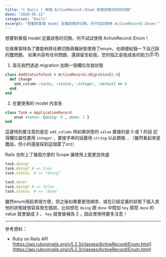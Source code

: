 ```yaml
---
title: "[ Rails ] 用個 ActiveRecord::Enum 來做狀態切切切切換"
date: "2020-05-22"
categories: "Rails"
excerpt: "想要對某個 model 定義狀態的切換，何不試試使用 ActiveRecord::Enum！"
---
```

想要對某個 model 定義狀態的切換，何不試試使用 ActiveRecord::Enum！

在做專案時為了要能夠將任務切換兩種狀態使用了enum，也順便紀錄一下自己踩的蠢問題。
如果內容有任何問題，還請留言給我，您的指正是我成長的助力(꒦ິ⌑꒦ີ)


1. 首先我們透過 migration 加開一個欄位存放狀態
```ruby
class AddStatusToTask < ActiveRecord::Migration[6.0]
  def change
    add_column :tasks, :status, :integer, :default => 0
  end
end
```

2. 在要使用的 model 內宣告
```ruby
class Task < ApplicationRecord
	enum status: {doing: 0 , done: 1 }
end
```

這邊特別要注意的是在 `add_column` 時如果狀態的 `value` 要接的是 0 或 1 的話 記得欄位屬性要用 `integer` ，要接字串的話要用 `string` 以此類推... （雖然看起來是蠢話，但小的還是踩到這個雷了orz）

Rails 也附上了幾個方便的 Scope 讓使用上能更加快速
```ruby
task.doing!
task.doing? # => true
task.status  # => "doing"

task.done!
task.doing? # => false
task.status  # => "done"
```

雖然enum用起來很方便，但之後如果要更改順序，或在已經定義的狀態下插入其他的狀態就很容易發生錯誤，比如想在 `doing` 跟 `done` 中間加 `hey` 那麼 `done` 的 value 就會變成 3 ， `hey` 就會替補為 2 ，因此使用時要多注意！


---

參考資料：
- Ruby on Rails API
[https://api.rubyonrails.org/v5.2.3/classes/ActiveRecord/Enum.html](https://api.rubyonrails.org/v5.2.3/classes/ActiveRecord/Enum.html)
